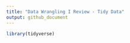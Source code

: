 ```yaml
---
title: "Data Wrangling I Review - Tidy Data"
output: github_document
---
```


```r
library(tidyverse)
```

